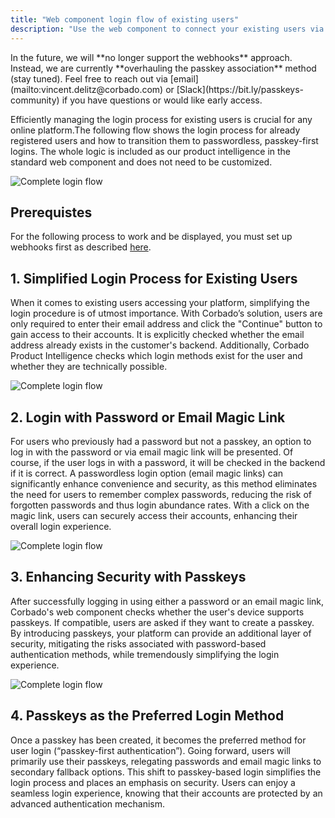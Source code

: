 ```yaml
---
title: "Web component login flow of existing users"
description: "Use the web component to connect your existing users via webhooks."
---
```


<Warning>
In the future, we will **no longer support the webhooks** approach. Instead, we are currently **overhauling the passkey association** method (stay tuned). Feel free to reach out via [email](mailto:vincent.delitz@corbado.com) or [Slack](https://bit.ly/passkeys-community) if you have questions or would like early access.
</Warning>

Efficiently managing the login process for existing users is crucial for any online platform.The following flow shows the login process for already registered users and how to transition them to passwordless, passkey-first logins. The whole logic is included as our product intelligence in the standard web component and does not need to be customized.

![Complete login flow](/images/products/corbado-connect/connect-via-webhooks/webcomponent-login-flow/webcomponent-login-flow.webp)

## Prerequistes

For the following process to work and be displayed, you must set up webhooks first as described [here](/products/corbado-connect/connect-via-webhooks/webhooks).

## 1. Simplified Login Process for Existing Users

When it comes to existing users accessing your platform, simplifying the login procedure is of utmost importance. With Corbado’s solution, users are only required to enter their email address and click the "Continue" button to gain access to their accounts. It is explicitly checked whether the email address already exists in the customer's backend. Additionally, Corbado Product Intelligence checks which login methods exist for the user and whether they are technically possible.

![Complete login flow](/images/products/corbado-connect/connect-via-webhooks/webcomponent-login-flow/login.webp)

## 2. Login with Password or Email Magic Link

For users who previously had a password but not a passkey, an option to log in with the password or via email magic link will be presented. Of course, if the user logs in with a password, it will be checked in the backend if it is correct. A passwordless login option (email magic links) can significantly enhance convenience and security, as this method eliminates the need for users to remember complex passwords, reducing the risk of forgotten passwords and thus login abundance rates. With a click on the magic link, users can securely access their accounts, enhancing their overall login experience.

![Complete login flow](/images/products/corbado-connect/connect-via-webhooks/webcomponent-login-flow/login-fallback.webp)

## 3. Enhancing Security with Passkeys

After successfully logging in using either a password or an email magic link, Corbado's web component checks whether the user's device supports passkeys. If compatible, users are asked if they want to create a passkey. By introducing passkeys, your platform can provide an additional layer of security, mitigating the risks associated with password-based authentication methods, while tremendously simplifying the login experience.

![Complete login flow](/images/products/corbado-connect/connect-via-webhooks/webcomponent-login-flow/passkey-create.webp)

## 4. Passkeys as the Preferred Login Method

Once a passkey has been created, it becomes the preferred method for user login (“passkey-first authentication”). Going forward, users will primarily use their passkeys, relegating passwords and email magic links to secondary fallback options. This shift to passkey-based login simplifies the login process and places an emphasis on security. Users can enjoy a seamless login experience, knowing that their accounts are protected by an advanced authentication mechanism.
